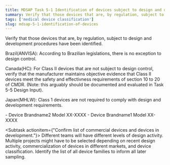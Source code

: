 ```yaml
---
title: MDSAP Task 5-1 Identification of devices subject to design and development procedures; technical documentation
summary: Verify that those devices that are, by regulation, subject to design and development procedures have been identified.
tags: ['medical device classification']
slug: mdsap-5-1-identification-of-devices
---
```


<RegLang>
Verify that those devices that are, by regulation, subject to design and development procedures have been identified.

Brazil(ANVISA): According to Brazilian legislations, there is no exception to design control. 

Canada(HC): For Class II devices that are not subject to design control, verify that the manufacturer maintains objective evidence that Class II devices meet the safety and effectivness requirements of section 10 to 20 of CMDR. (Note: this arguably should be documented and evaluated in Task 5-5 Design Input).

Japan(MHLW): Class 1 devices are not required to comply with design and development requirements.
</RegLang>

<ReportLang>
- Device Brandname2 Model XX-XXXX
- Device Brandname1 Model XX-XXXX
</ReportLang>

<Subtask actionitem={"Confirm list of commercial devices and devices in development."}>
Different teams will have different levels of design activity.  Multiple projects might have to be selected depending on recent design activity, commercialization of devices in different markets, and device classification. 
Identify the list of all device families to inform all later sampling.
</Subtask>



